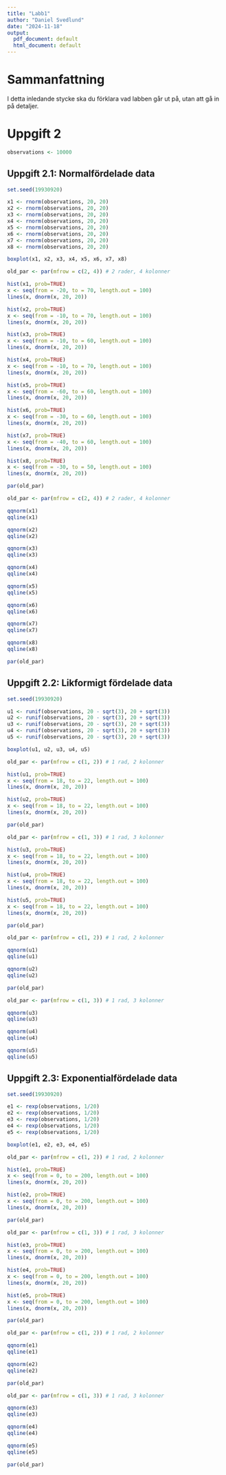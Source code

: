 ```yaml
---
title: "Labb1"
author: "Daniel Svedlund"
date: "2024-11-18"
output:
  pdf_document: default
  html_document: default
---
```

\renewcommand{\figurename}{Figur} 
\renewcommand{\tablename}{Tabell}

# Sammanfattning
I detta inledande stycke ska du förklara vad labben går ut på, utan att gå in
på detaljer.

# Uppgift 2

```r
observations <- 10000
```

## Uppgift 2.1: Normalfördelade data
```r

set.seed(19930920)

x1 <- rnorm(observations, 20, 20)
x2 <- rnorm(observations, 20, 20)
x3 <- rnorm(observations, 20, 20)
x4 <- rnorm(observations, 20, 20)
x5 <- rnorm(observations, 20, 20)
x6 <- rnorm(observations, 20, 20)
x7 <- rnorm(observations, 20, 20)
x8 <- rnorm(observations, 20, 20)

boxplot(x1, x2, x3, x4, x5, x6, x7, x8)
```

```r

old_par <- par(mfrow = c(2, 4)) # 2 rader, 4 kolonner

hist(x1, prob=TRUE)
x <- seq(from = -20, to = 70, length.out = 100)
lines(x, dnorm(x, 20, 20))

hist(x2, prob=TRUE)
x <- seq(from = -10, to = 70, length.out = 100)
lines(x, dnorm(x, 20, 20))

hist(x3, prob=TRUE)
x <- seq(from = -10, to = 60, length.out = 100)
lines(x, dnorm(x, 20, 20))

hist(x4, prob=TRUE)
x <- seq(from = -10, to = 70, length.out = 100)
lines(x, dnorm(x, 20, 20))

hist(x5, prob=TRUE)
x <- seq(from = -60, to = 60, length.out = 100)
lines(x, dnorm(x, 20, 20))

hist(x6, prob=TRUE)
x <- seq(from = -30, to = 60, length.out = 100)
lines(x, dnorm(x, 20, 20))

hist(x7, prob=TRUE)
x <- seq(from = -40, to = 60, length.out = 100)
lines(x, dnorm(x, 20, 20))

hist(x8, prob=TRUE)
x <- seq(from = -30, to = 50, length.out = 100)
lines(x, dnorm(x, 20, 20))

par(old_par)
```

```r

old_par <- par(mfrow = c(2, 4)) # 2 rader, 4 kolonner

qqnorm(x1)
qqline(x1)

qqnorm(x2)
qqline(x2)

qqnorm(x3)
qqline(x3)

qqnorm(x4)
qqline(x4)

qqnorm(x5)
qqline(x5)

qqnorm(x6)
qqline(x6)

qqnorm(x7)
qqline(x7)

qqnorm(x8)
qqline(x8)

par(old_par)
```

\newpage

## Uppgift 2.2: Likformigt fördelade data

```r

set.seed(19930920)

u1 <- runif(observations, 20 - sqrt(3), 20 + sqrt(3))
u2 <- runif(observations, 20 - sqrt(3), 20 + sqrt(3))
u3 <- runif(observations, 20 - sqrt(3), 20 + sqrt(3))
u4 <- runif(observations, 20 - sqrt(3), 20 + sqrt(3))
u5 <- runif(observations, 20 - sqrt(3), 20 + sqrt(3))

boxplot(u1, u2, u3, u4, u5)
```

```r

old_par <- par(mfrow = c(1, 2)) # 1 rad, 2 kolonner

hist(u1, prob=TRUE)
x <- seq(from = 18, to = 22, length.out = 100)
lines(x, dnorm(x, 20, 20))

hist(u2, prob=TRUE)
x <- seq(from = 18, to = 22, length.out = 100)
lines(x, dnorm(x, 20, 20))

par(old_par)
```

```r

old_par <- par(mfrow = c(1, 3)) # 1 rad, 3 kolonner

hist(u3, prob=TRUE)
x <- seq(from = 18, to = 22, length.out = 100)
lines(x, dnorm(x, 20, 20))

hist(u4, prob=TRUE)
x <- seq(from = 18, to = 22, length.out = 100)
lines(x, dnorm(x, 20, 20))

hist(u5, prob=TRUE)
x <- seq(from = 18, to = 22, length.out = 100)
lines(x, dnorm(x, 20, 20))

par(old_par)
```

```r

old_par <- par(mfrow = c(1, 2)) # 1 rad, 2 kolonner

qqnorm(u1)
qqline(u1)

qqnorm(u2)
qqline(u2)

par(old_par)
```

```r

old_par <- par(mfrow = c(1, 3)) # 1 rad, 3 kolonner

qqnorm(u3)
qqline(u3)

qqnorm(u4)
qqline(u4)

qqnorm(u5)
qqline(u5)
```

## Uppgift 2.3: Exponentialfördelade data

```r

set.seed(19930920)

e1 <- rexp(observations, 1/20)
e2 <- rexp(observations, 1/20)
e3 <- rexp(observations, 1/20)
e4 <- rexp(observations, 1/20)
e5 <- rexp(observations, 1/20)

boxplot(e1, e2, e3, e4, e5)
```

```r

old_par <- par(mfrow = c(1, 2)) # 1 rad, 2 kolonner

hist(e1, prob=TRUE)
x <- seq(from = 0, to = 200, length.out = 100)
lines(x, dnorm(x, 20, 20))

hist(e2, prob=TRUE)
x <- seq(from = 0, to = 200, length.out = 100)
lines(x, dnorm(x, 20, 20))

par(old_par)
```

```r

old_par <- par(mfrow = c(1, 3)) # 1 rad, 3 kolonner

hist(e3, prob=TRUE)
x <- seq(from = 0, to = 200, length.out = 100)
lines(x, dnorm(x, 20, 20))

hist(e4, prob=TRUE)
x <- seq(from = 0, to = 200, length.out = 100)
lines(x, dnorm(x, 20, 20))

hist(e5, prob=TRUE)
x <- seq(from = 0, to = 200, length.out = 100)
lines(x, dnorm(x, 20, 20))

par(old_par)
```

```r

old_par <- par(mfrow = c(1, 2)) # 1 rad, 2 kolonner

qqnorm(e1)
qqline(e1)

qqnorm(e2)
qqline(e2)

par(old_par)
```

```r

old_par <- par(mfrow = c(1, 3)) # 1 rad, 3 kolonner

qqnorm(e3)
qqline(e3)

qqnorm(e4)
qqline(e4)

qqnorm(e5)
qqline(e5)

par(old_par)
```
